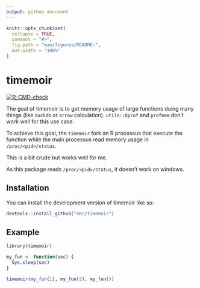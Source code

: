 ```yaml
---
output: github_document
---
```


<!-- README.md is generated from README.Rmd. Please edit that file -->

```r
knitr::opts_chunk$set(
  collapse = TRUE,
  comment = "#>",
  fig.path = "man/figures/README-",
  out.width = "100%"
)
```

# timemoir

<!-- badges: start -->
[![R-CMD-check](https://github.com/nbc/timemoir/actions/workflows/R-CMD-check.yaml/badge.svg)](https://github.com/nbc/timemoir/actions/workflows/R-CMD-check.yaml)
<!-- badges: end -->

The goal of timemoir is to get memory usage of large functions doing many things
(like `duckdb` or `arrow` calculation). `utils::Rprof` and `profmem` don't work
well for this use case.

To achieve this goal, the `timemoir` fork an R processus that execute the
function while the main processus read memory usage in `/proc/<pid>/status`.

This is a bit crude but works well for me.

As this package reads `/proc/<pid>/status`, it doesn't work on windows.

## Installation

You can install the development version of timemoir like so:

```r
devtools::install_github("nbc/timemoir")
```

## Example

```r
library(timemoir)

my_fun <- function(sec) {
  Sys.sleep(sec)
}

timemoir(my_fun(1), my_fun(2), my_fun())
```

